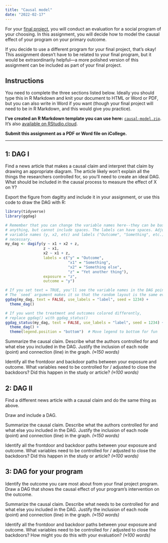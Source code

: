 ```yaml
---
title: "Causal model"
date: "2022-02-17"
---
```


For your [final project](/assignment/final-project/), you will conduct an evaluation for a social program of your choosing. In this assignment, you will decide how to model the causal effect of your program on your primary outcome. 

If you decide to use a different program for your final project, that's okay! This assignment doesn't have to be related to your final program, but it would be extraordinarily helpful—a more polished version of this assignment can be included as part of your final project.


## Instructions

You need to complete the three sections listed below. Ideally you should type this in R Markdown and knit your document to HTML or Word or PDF, but you can also write in Word if you want (though your final project will need to be in R Markdown, and this would give you practice).

**I've created an R Markdown template you can use here:** [<i class="fas fa-file-archive"></i> `causal-model.zip`](/projects/causal-model.zip). It's also [available on RStudio.cloud](https://rstudio.cloud/spaces/205054/project/3424199).

**Submit this assignment as a PDF or Word file on iCollege.**

---


## 1: DAG I

Find a news article that makes a causal claim and interpret that claim by drawing an appropriate diagram. The article likely won't explain all the things the researchers controlled for, so you'll need to create an ideal DAG. What should be included in the causal process to measure the effect of X on Y? 

Export the figure from dagitty and include it in your assignment, or use this code to draw the DAG with R:

```r
library(tidyverse)
library(ggdag)

# Remember that you can change the variable names here--they can be basically
# anything, but cannot include spaces. The labels can have spaces. Adjust the
# variable names (y, x2, etc) and labels ("Outcome", "Something", etc.) as
# necessary.
my_dag <- dagify(y ~ x1 + x2 + z,
                 z ~ x1,
                 x2 ~ x1 + z,
                 labels = c("y" = "Outcome",
                            "x1" = "Something",
                            "x2" = "Something else",
                            "z" = "Yet another thing"),
                 exposure = "z",
                 outcome = "y")

# If you set text = TRUE, you'll see the variable names in the DAG points
# The `seed` argument makes it so that the random layout is the same every time
ggdag(my_dag, text = FALSE, use_labels = "label", seed = 1234) +
  theme_dag()

# If you want the treatment and outcomes colored differently,
# replace ggdag() with ggdag_status()
ggdag_status(my_dag, text = FALSE, use_labels = "label", seed = 1234) +
  theme_dag() +
  theme(legend.position = "bottom")  # Move legend to bottom for fun
```

Summarize the causal claim. Describe what the authors controlled for and what else you included in the DAG. Justify the inclusion of each node (point) and connection (line) in the graph. *(≈150 words)*

Identify all the frontdoor and backdoor paths between your exposure and outcome. What variables need to be controlled for / adjusted to close the backdoors? Did this happen in the study or article? *(≈100 words)*


## 2: DAG II

Find a different news article with a causal claim and do the same thing as above. 

Draw and include a DAG.

Summarize the causal claim. Describe what the authors controlled for and what else you included in the DAG. Justify the inclusion of each node (point) and connection (line) in the graph. *(≈150 words)*

Identify all the frontdoor and backdoor paths between your exposure and outcome. What variables need to be controlled for / adjusted to close the backdoors? Did this happen in the study or article? *(≈100 words)*


## 3: DAG for your program

Identify the outcome you care most about from your final project program. Draw a DAG that shows the causal effect of your program's intervention on the outcome. 

Summarize the causal claim. Describe what needs to be controlled for and what else you included in the DAG. Justify the inclusion of each node (point) and connection (line) in the graph. *(≈150 words)*

Identify all the frontdoor and backdoor paths between your exposure and outcome. What variables need to be controlled for / adjusted to close the backdoors? How might you do this with your evaluation? *(≈100 words)*
